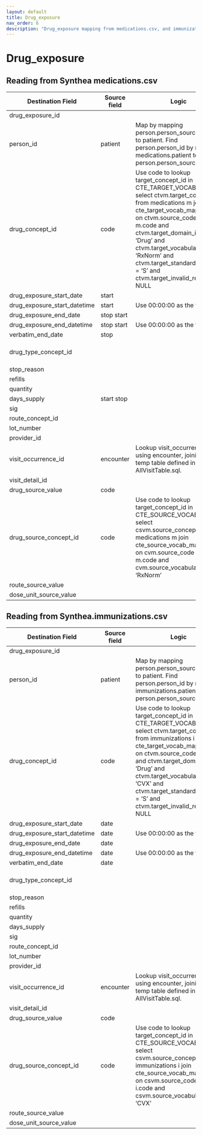 ```yaml
---
layout: default
title: Drug_exposure
nav_order: 6
description: "Drug_exposure mapping from medications.csv, and immunizations.csv"
---
```


# Drug_exposure

## Reading from Synthea medications.csv

| Destination Field | Source field | Logic | Comment field |
| --- | --- | --- | --- |
| drug_exposure_id |  |  |  |
| person_id | patient | Map by mapping person.person_source_value to patient.  Find person.person_id by mapping  medications.patient to person.person_source_value. |  |
| drug_concept_id | code | Use code to lookup target_concept_id in CTE_TARGET_VOCAB_MAP:    select ctvm.target_concept_id    from medications m     join cte_target_vocab_map ctvm       on ctvm.source_code               = m.code     and ctvm.target_domain_id        = 'Drug'     and ctvm.target_vocabulary_id  = 'RxNorm'     and ctvm.target_standard_concept = 'S'     and ctvm.target_invalid_reason is NULL |  |
| drug_exposure_start_date | start |  |  |
| drug_exposure_start_datetime | start | Use 00:00:00 as the time. |  |
| drug_exposure_end_date | stop  start |  |  |
| drug_exposure_end_datetime | stop  start | Use 00:00:00 as the time. |  |
| verbatim_end_date | stop |  |  |
| drug_type_concept_id |  |  |Use the concept_id 32869.   |
| stop_reason |  |  |  |
| refills |  |  |  |
| quantity |  |  |  |
| days_supply | start  stop |  |  |
| sig |  |  |  |
| route_concept_id |  |  |  |
| lot_number |  |  |  |
| provider_id |  |  |  |
| visit_occurrence_id | encounter | Lookup visit_occurrence_id using encounter, joining to temp table defined in AllVisitTable.sql. |  |
| visit_detail_id |  |  |  |
| drug_source_value | code |  |  |
| drug_source_concept_id | code | Use code to lookup target_concept_id in CTE_SOURCE_VOCAB_MAP:    select csvm.source_concept_id    from medications m     join cte_source_vocab_map csvm      on cvm.source_code                = m.code      and cvm.source_vocabulary_id = 'RxNorm' |  |
| route_source_value |  |  |  |
| dose_unit_source_value |  |  |  |

## Reading from Synthea.immunizations.csv

| Destination Field | Source field | Logic | Comment field |
| --- | --- | --- | --- |
| drug_exposure_id |  |  |  |
| person_id | patient | Map by mapping person.person_source_value to patient.  Find person.person_id by mapping immunizations.patient to person.person_source_value. |  |
| drug_concept_id | code | Use code to lookup target_concept_id in CTE_TARGET_VOCAB_MAP:    select ctvm.target_concept_id    from immunizations i     join cte_target_vocab_map ctvm       on ctvm.source_code               = i.code     and ctvm.target_domain_id        = 'Drug'     and ctvm.target_vocabulary_id = 'CVX'     and ctvm.target_standard_concept = 'S'     and ctvm.target_invalid_reason is NULL |  |
| drug_exposure_start_date | date |  |  |
| drug_exposure_start_datetime | date | Use 00:00:00 as the time. |  |
| drug_exposure_end_date | date |  |  |
| drug_exposure_end_datetime | date | Use 00:00:00 as the time. |  |
| verbatim_end_date | date |  |  |
| drug_type_concept_id |  |  | Use the concept_id 32869.  |
| stop_reason |  |  |  |
| refills |  |  |  |
| quantity |  |  |  |
| days_supply |  |  |  |
| sig |  |  |  |
| route_concept_id |  |  |  |
| lot_number |  |  |  |
| provider_id |  |  |  |
| visit_occurrence_id | encounter | Lookup visit_occurrence_id using encounter, joining to temp table defined in AllVisitTable.sql. |  |
| visit_detail_id |  |  |  |
| drug_source_value | code |  |  |
| drug_source_concept_id | code | Use code to lookup target_concept_id in CTE_SOURCE_VOCAB_MAP:    select csvm.source_concept_id    from immunizations i     join cte_source_vocab_map csvm      on csvm.source_code                = i.code     and csvm.source_vocabulary_id = 'CVX' |  |
| route_source_value |  |  |  |
| dose_unit_source_value |  |  |  |
